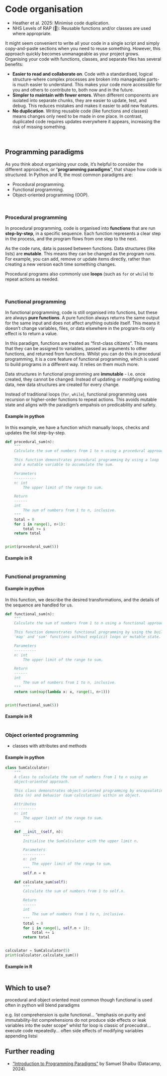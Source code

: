 # Code organisation {#sec-code_structure}

:::{.guidelines}
* Heather et al. 2025: Minimise code duplication.
* NHS Levels of RAP (🥈): Reusable functions and/or classes are used where appropriate.
:::

It might seem convenient to write all your code in a single script and simply copy-and-paste sections when you need to reuse something. However, this approach quickly becomes unmanageable as your project grows. Organising your code with functions, classes, and separate files has several benefits:

* **Easier to read and collaborate on**. Code with a standardised, logical structure-where complex processes are broken into manageable parts-is much easier to understand. This makes your code more accessible for you and others to contribute to, both now and in the future.
* **Simpler to maintain with fewer errors**. When different components are isolated into separate chunks, they are easier to update, test, and debug. This reduces mistakes and makes it easier to add new features.
* **No duplication**. Writing reusable code (like functions and classes) means changes only need to be made in one place. In contrast, duplicated code requires updates everywhere it appears, increasing the risk of missing something.

<br>

## Programming paradigms

As you think about organising your code, it’s helpful to consider the different approaches, or "**programming paradigms**", that shape how code is structured. In Python and R, the most common paradigms are:

* Procedural programming.
* Functional programming.
* Object-oriented programming (OOP).

<!--TODO: add diagram-->

<br>

### Procedural programming

In procedural programming, code is organised into **functions** that are run **step-by-step**, in a specific sequence. Each function represents a clear step in the process, and the program flows from one step to the next.

As the code runs, data is passed between functions. Data structures (like lists) are **mutable**. This means they can be changed as the program runs. For example, you can add, remove or update items directly, rather than creating a new version each time something changes.

Procedural programs also commonly use **loops** (such as `for` or `while`) to repeat actions as needed.

<br>

### Functional programming

In functional programming, code is still organised into functions, but these are always **pure functions**. A pure function always returns the same output for the same input and does not affect anything outside itself. This means it doesn’t change variables, files, or data elsewhere in the program-its only effect is to return a value.

In this paradigm, functions are treated as "first-class citizens". This means that they can be assigned to variables, passed as arguments to other functions, and returned from functions. Whilst you can do this in procedural programming, it is a core feature of functional programming, which is used to build programs in a different way. It relies on them much more.

Data structures in functional programming are **immutable** - i.e. once created, they cannot be changed. Instead of updating or modifying existing data, new data structures are created for every change.

Instead of traditional loops (`for`, `while`), functional programming uses recursion or higher-order functions to repeat actions. This avoids mutable state and aligns with the paradigm's empahsis on predicability and safety. 


::: {.python-content}

#### Example in python

In this example, we have a function which manually loops, checks and updates the list step-by-step.

```python
def procedural_sum(n):
    """
    Calculate the sum of numbers from 1 to n using a procedural approach.

    This function demonstrates procedural programming by using a loop
    and a mutable variable to accumulate the sum.

    Parameters
    ----------
    n: int
        The upper limit of the range to sum.

    Return
    ------
    int
        The sum of numbers from 1 to n, inclusive.
    """
    total = 0
    for i in range(1, n+1):
        total += i
    return total


print(procedural_sum(5))
```

:::

::: {.r-content}

#### Example in R

```.r
```

:::

### Functional programming

::: {.python-content}

#### Example in python

In this function, we describe the desired transformations, and the details of the sequence are handled for us.

```python
def functional_sum(n):
    """
    Calculate the sum of numbers from 1 to n using a functional approach.

    This function demonstrates functional programming by using the built-in
    'map' and 'sum' functions without explicit loops or mutable state.

    Parameters
    ----------
    n: int
        The upper limit of the range to sum.

    Return
    ------
    int
        The sum of numbers from 1 to n, inclusive.
    """
    return sum(map(lambda x: x, range(1, n+1)))


print(functional_sum(5))
```

:::

::: {.r-content}

#### Example in R

```.r
```

:::

### Object oriented programming
- classes with attributes and methods


::: {.python-content}

#### Example in python

```python
class SumCalculator:
    """
    A class to calculate the sum of numbers from 1 to n using an
    object-oriented approach.

    This class demonstrates object-oriented programming by encapsulating
    data (n) and behavior (sum calculation) within an object.

    Attributes
    ----------
    n: int
        The upper limit of the range to sum.
    """

    def __init__(self, n):
        """
        Initialise the SumCalculator with the upper limit n.

        Parameters
        ----------
        n: int
            The upper limit of the range to sum.
        """
        self.n = n

    def calculate_sum(self):
        """
        Calculate the sum of numbers from 1 to self.n.

        Return
        ------
        int
            The sum of numbers from 1 to n, inclusive.
        """
        total = 0
        for i in range(1, self.n + 1):
            total += i
        return total


calculator = SumCalculator(5)
print(calculator.calculate_sum())
```

:::

::: {.r-content}

#### Example in R

```.r
```

:::

## Which to use?

procedural and object oriented most common
though functional is used
often in python will blend paradigms

e.g. list comprehension is quite functional... "emphasis on purity and immutability-list comprehensions do not produce side effects or leak variables into the outer scope"
whilst for loop is classic of proecudral... execute code repeatedly... often side effects of modifying variables appending listsi

## Further reading

* ["Introduction to Programming Paradigms"](https://www.datacamp.com/blog/introduction-to-programming-paradigms) by Samuel Shaibu (Datacamp, 2024).